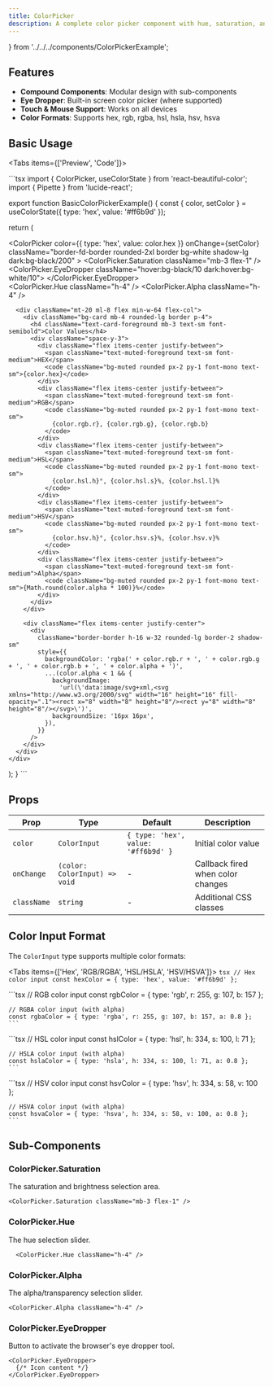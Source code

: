 ```yaml
---
title: ColorPicker
description: A complete color picker component with hue, saturation, and alpha controls
---
```


 } from '../../../components/ColorPickerExample';

## Features

- **Compound Components**: Modular design with sub-components
- **Eye Dropper**: Built-in screen color picker (where supported)
- **Touch & Mouse Support**: Works on all devices
- **Color Formats**: Supports hex, rgb, rgba, hsl, hsla, hsv, hsva

## Basic Usage

<Tabs items={['Preview', 'Code']}>
  <Tab value="Preview">
    <BasicColorPickerExample />
  </Tab>
  
  <Tab value="Code">
    ```tsx
   import { ColorPicker, useColorState } from 'react-beautiful-color';
import { Pipette } from 'lucide-react';

export function BasicColorPickerExample() {
  const { color, setColor } = useColorState({ type: 'hex', value: '#ff6b9d' });

  return (
    <div className="flex w-full items-center justify-center py-10">
      <ColorPicker
          color={{ type: 'hex', value: color.hex }}
          onChange={setColor}
          className="border-fd-border rounded-2xl border bg-white shadow-lg dark:bg-black/200"
      >
        <ColorPicker.Saturation className="mb-3 flex-1" />
          <div className="flex items-center gap-3 p-3 pt-0">
            <ColorPicker.EyeDropper className="hover:bg-black/10 dark:hover:bg-white/10">
              <Pipette
                size={20}
                className="dark:text-white"
              />
            </ColorPicker.EyeDropper>
              <div className="flex flex-1 flex-col gap-3">
                <ColorPicker.Hue className="h-4" />
                <ColorPicker.Alpha className="h-4" />
              </div>
          </div>
      </ColorPicker>

      <div className="mt-20 ml-8 flex min-w-64 flex-col">
        <div className="bg-card mb-4 rounded-lg border p-4">
          <h4 className="text-card-foreground mb-3 text-sm font-semibold">Color Values</h4>
          <div className="space-y-3">
            <div className="flex items-center justify-between">
              <span className="text-muted-foreground text-sm font-medium">HEX</span>
              <code className="bg-muted rounded px-2 py-1 font-mono text-sm">{color.hex}</code>
            </div>
            <div className="flex items-center justify-between">
              <span className="text-muted-foreground text-sm font-medium">RGB</span>
              <code className="bg-muted rounded px-2 py-1 font-mono text-sm">
                {color.rgb.r}, {color.rgb.g}, {color.rgb.b}
              </code>
            </div>
            <div className="flex items-center justify-between">
              <span className="text-muted-foreground text-sm font-medium">HSL</span>
              <code className="bg-muted rounded px-2 py-1 font-mono text-sm">
                {color.hsl.h}°, {color.hsl.s}%, {color.hsl.l}%
              </code>
            </div>
            <div className="flex items-center justify-between">
              <span className="text-muted-foreground text-sm font-medium">HSV</span>
              <code className="bg-muted rounded px-2 py-1 font-mono text-sm">
                {color.hsv.h}°, {color.hsv.s}%, {color.hsv.v}%
              </code>
            </div>
            <div className="flex items-center justify-between">
              <span className="text-muted-foreground text-sm font-medium">Alpha</span>
              <code className="bg-muted rounded px-2 py-1 font-mono text-sm">{Math.round(color.alpha * 100)}%</code>
            </div>
          </div>
        </div>

        <div className="flex items-center justify-center">
          <div
            className="border-border h-16 w-32 rounded-lg border-2 shadow-sm"
            style={{
              backgroundColor: 'rgba(' + color.rgb.r + ', ' + color.rgb.g + ', ' + color.rgb.b + ', ' + color.alpha + ')',
              ...(color.alpha < 1 && {
                backgroundImage:
                  'url(\'data:image/svg+xml,<svg xmlns="http://www.w3.org/2000/svg" width="16" height="16" fill-opacity=".1"><rect x="8" width="8" height="8"/><rect y="8" width="8" height="8"/></svg>\')',
                backgroundSize: '16px 16px',
              }),
            }}
          />
        </div>
      </div>
    </div>
  );
}
    ```
  </Tab>
</Tabs>

## Props

| Prop | Type | Default | Description |
|------|------|---------|-------------|
| `color` | `ColorInput` | `{ type: 'hex', value: '#ff6b9d' }` | Initial color value |
| `onChange` | `(color: ColorInput) => void` | - | Callback fired when color changes |
| `className` | `string` | - | Additional CSS classes |

## Color Input Format

The `ColorInput` type supports multiple color formats:

<Tabs items={['Hex', 'RGB/RGBA', 'HSL/HSLA', 'HSV/HSVA']}>
  <Tab value="Hex">
    ```tsx
    // Hex color input
    const hexColor = { type: 'hex', value: '#ff6b9d' };
    ```
  </Tab>
  
  <Tab value="RGB/RGBA">
    ```tsx
    // RGB color input
    const rgbColor = { type: 'rgb', r: 255, g: 107, b: 157 };
    
    // RGBA color input (with alpha)
    const rgbaColor = { type: 'rgba', r: 255, g: 107, b: 157, a: 0.8 };
    ```
  </Tab>
  
  <Tab value="HSL/HSLA">
    ```tsx
    // HSL color input
    const hslColor = { type: 'hsl', h: 334, s: 100, l: 71 };
    
    // HSLA color input (with alpha)
    const hslaColor = { type: 'hsla', h: 334, s: 100, l: 71, a: 0.8 };
    ```
  </Tab>
  
  <Tab value="HSV/HSVA">
    ```tsx
    // HSV color input
    const hsvColor = { type: 'hsv', h: 334, s: 58, v: 100 };
    
    // HSVA color input (with alpha)
    const hsvaColor = { type: 'hsva', h: 334, s: 58, v: 100, a: 0.8 };
    ```
  </Tab>
</Tabs>

## Sub-Components

### ColorPicker.Saturation

The saturation and brightness selection area.

```tsx
<ColorPicker.Saturation className="mb-3 flex-1" />
```

### ColorPicker.Hue

The hue selection slider.

```tsx
  <ColorPicker.Hue className="h-4" />
  ```

### ColorPicker.Alpha

The alpha/transparency selection slider.

```tsx
<ColorPicker.Alpha className="h-4" />
```

### ColorPicker.EyeDropper

Button to activate the browser's eye dropper tool.

```tsx
<ColorPicker.EyeDropper>
  {/* Icon content */}
</ColorPicker.EyeDropper>
```
